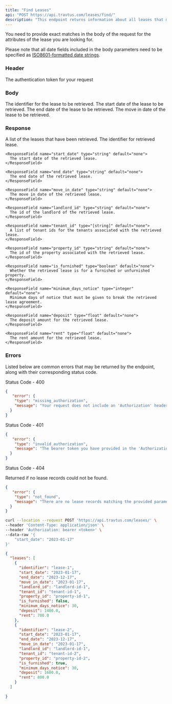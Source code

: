 ```yaml
---
title: "Find Leases"
api: "POST https://api.travtus.com/leases/find/"
description: "This endpoint returns information about all leases that match the given parameters."
---
```


You need to provide exact matches in the body of the request for the attributes of the lease you are looking for.

Please note that all date fields included in the body parameters need to be specified as [ISO8601-formatted date strings](https://en.wikipedia.org/wiki/ISO_8601).

### Header

<ParamField header="Auhtorization" type="string" default="none" required>
  The authentication token for your request
</ParamField>

### Body

<ParamField body="identifier" type="string" default="none">
  The identifier for the lease to be retrieved.
</ParamField>

<ParamField body="start_date" type="string" default="none">
  The start date of the lease to be retrieved.
</ParamField>

<ParamField body="end_date" type="string" default="none">
  The end date of the lease to be retrieved.
</ParamField>

<ParamField body="move_in_date" type="string" default="none">
  The move in date of the lease to be retrieved.
</ParamField>

### Response

<ResponseField name="leases" type="string">
  A list of the leases that have been retrieved.
  <Expandable title="leases">
    <ResponseField name="identifier" type="string" default="none">
      The identifier for retrieved lease.
    </ResponseField>

    <ResponseField name="start_date" type="string" default="none">
      The start date of the retrieved lease.
    </ResponseField>

    <ResponseField name="end_date" type="string" default="none">
      The end date of the retrieved lease.
    </ResponseField>

    <ResponseField name="move_in_date" type="string" default="none">
      The move in date of the retrieved lease.
    </ResponseField>

    <ResponseField name="landlord_id" type="string" default="none">
      The id of the landlord of the retrieved lease.
    </ResponseField>

    <ResponseField name="tenant_id" type="[string]" default="none">
      A list of tenant ids for the tenants associated with the retrieved lease.
    </ResponseField>

    <ResponseField name="property_id" type="string" default="none">
      The id of the property associated with the retrieved lease.
    </ResponseField>

    <ResponseField name="is_furnished" type="boolean" default="none">
      Whether the retrieved lease is for a furnished or unfurnished property.
    </ResponseField>

    <ResponseField name="minimum_days_notice" type="integer" default="none">
      Minimum days of notice that must be given to break the retrieved lease agreement.
    </ResponseField>

    <ResponseField name="deposit" type="float" default="none">
      The deposit amount for the retrieved lease.
    </ResponseField>

    <ResponseField name="rent" type="float" default="none">
      The rent amount for the retrieved lease.
    </ResponseField>
  </Expandable>
</ResponseField>

### Errors
Listed below are common errors that may be returned by the endpoint, along with their corresponding status code.

Status Code - 400
```json Missing Authorization header
{
   "error": {
    "type": "missing_authorization",
    "message": "Your request does not include an 'Authorization' header with a bearer token for your account."
  }
}
```

Status Code - 401
```json Invalid/Expired Authorization header bearer token value
{
   "error": {
    "type": "invalid_authorization",
    "message": "The bearer token you have provided in the 'Authorization' header is invalid."
  }
}

```

Status Code - 404

Returned if no lease records could not be found.
```json No lease records found for the provided parameters
{
   "error": {
    "type": "not_found",
    "message": "There are no lease records matching the provided parameters."
  }
}

```

<RequestExample>

```bash Request
curl --location --request POST 'https://api.travtus.com/leases/' \
--header 'Content-Type: application/json' \
--header 'Authorization: bearer <token>' \
--data-raw '{
    "start_date": "2023-01-17"
}'
```

</RequestExample>

<ResponseExample>

```json Response
{
  "leases": [
    {
      "identifier": "lease-1",
      "start_date": "2023-01-17",
      "end_date": "2023-12-17",
      "move_in_date": "2023-01-17",
      "landlord_id": "landlord-id-1",
      "tenant_id": "tenant-id-1",
      "property_id": "property-id-1",
      "is_furnished": false,
      "minimum_days_notice": 30,
      "deposit": 1400.0,
      "rent": 700.0
    },
    {
      "identifier": "lease-2",
      "start_date": "2023-01-17",
      "end_date": "2023-12-17",
      "move_in_date": "2023-01-17",
      "landlord_id": "landlord-id-1",
      "tenant_id": "tenant-id-2",
      "property_id": "property-id-2",
      "is_furnished": true,
      "minimum_days_notice": 30,
      "deposit": 1600.0,
      "rent": 800.0
    }
  ]
 
}
```

</ResponseExample>
